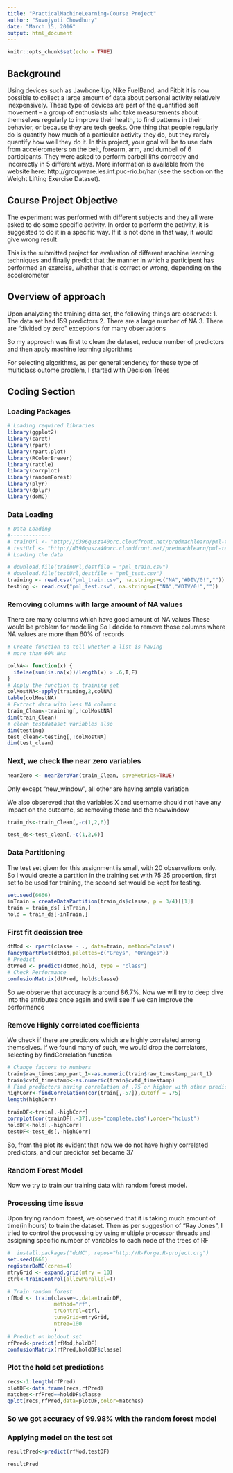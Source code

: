 ```yaml
---
title: "PracticalMachineLearning-Course Project"
author: "Suvojyoti Chowdhury"
date: "March 15, 2016"
output: html_document
---
```


```r
knitr::opts_chunk$set(echo = TRUE)
```

## Background

Using devices such as Jawbone Up, Nike FuelBand, and Fitbit it is now possible to collect a large amount of data about personal activity relatively inexpensively. These type of devices are part of the quantified self movement – a group of enthusiasts who take measurements about themselves regularly to improve their health, to find patterns in their behavior, or because they are tech geeks. One thing that people regularly do is quantify how much of a particular activity they do, but they rarely quantify how well they do it. In this project, your goal will be to use data from accelerometers on the belt, forearm, arm, and dumbell of 6 participants. They were asked to perform barbell lifts correctly and incorrectly in 5 different ways. More information is available from the website here: http://groupware.les.inf.puc-rio.br/har (see the section on the Weight Lifting Exercise Dataset).

## Course Project Objective

The experiment was performed with different subjects and they all were asked to do some specific activity. In order to perform the activity, it is suggested to do it in a specific way. If it is not done in that way, it would give wrong result.

This is the submitted project for evaluation of different machine learning techniques and finally predict that the manner in which a participent has performed an exercise, whether that is correct or wrong, depending on the accelerometer 

## Overview of approach
Upon analyzing the training data set, the following things are observed:
1. The data set had 159 predictors
2. There are a large number of NA 
3. There are "divided by zero" exceptions for many observations

So my approach was first to clean the dataset, reduce number of predictors and then apply machine learning algorithms

For selecting algorithms, as per general tendency for these type of multiclass outome problem, I started with Decision Trees 

## Coding Section

### Loading Packages
```r
# Loading required libraries
library(ggplot2)
library(caret)
library(rpart)
library(rpart.plot)
library(RColorBrewer)
library(rattle)
library(corrplot)
library(randomForest)
library(plyr)
library(dplyr)
library(doMC)
```
### Data Loading

```r
# Data Loading
#-------------
# trainUrl <- "http://d396qusza40orc.cloudfront.net/predmachlearn/pml-training.csv"
# testUrl <- "http://d396qusza40orc.cloudfront.net/predmachlearn/pml-testing.csv"
# Loading the data

# download.file(trainUrl,destfile = "pml_train.csv")
# download.file(testUrl,destfile = "pml_test.csv")
training <- read.csv("pml_train.csv", na.strings=c("NA","#DIV/0!",""))
testing <- read.csv("pml_test.csv", na.strings=c("NA","#DIV/0!",""))
```

### Removing columns with large amount of NA values
There are many columns which have good amount of NA values
These would be problem for modelling
So I decide to remove those columns where NA values are more than 60% of records

```r


# Create function to tell whether a list is having
# more than 60% NAs

colNA<- function(x) {
  ifelse(sum(is.na(x))/length(x) > .6,T,F)
}
# Apply the function to training set
colMostNA<-apply(training,2,colNA)
table(colMostNA)
# Extract data with less NA columns
train_Clean<-training[,!colMostNA]
dim(train_Clean)
# clean testdataset variables also
dim(testing)
test_clean<-testing[,!colMostNA]
dim(test_clean)
```

### Next, we check the near zero variables
```r
nearZero <- nearZeroVar(train_Clean, saveMetrics=TRUE)
```
Only except "new_window", all other are having ample variation

We also obsereved that the variables X and username should not have any impact on the outcome, so removing those and the newwindow
```r
train_ds<-train_Clean[,-c(1,2,6)]

test_ds<-test_clean[,-c(1,2,6)]
```

### Data Partitioning
The test set given for this assignment is small, with 20 observations only. So I would create a partition in the training set with 75:25 proportion, first set to be used for training, the second set would be kept for testing.
```r
set.seed(6666)
inTrain = createDataPartition(train_ds$classe, p = 3/4)[[1]]
train = train_ds[ inTrain,]
hold = train_ds[-inTrain,]
```

### First fit decission tree
```r
dtMod <- rpart(classe ~ ., data=train, method="class")
fancyRpartPlot(dtMod,palettes=c("Greys", "Oranges"))
# Predict
dtPred <- predict(dtMod,hold, type = "class")
# Check Performance
confusionMatrix(dtPred, hold$classe)
```

So we observe that accuracy is around 86.7%. Now we will try to deep dive into the attributes once again and swill see if we can improve the performance

### Remove Highly correlated coefficients
We check if there are predictors which are highly correlated among themselves. If we found many of such, we would drop the correlators, selecting by findCorrelation function

```r
# Change factors to numbers
train$raw_timestamp_part_1<-as.numeric(train$raw_timestamp_part_1)
train$cvtd_timestamp<-as.numeric(train$cvtd_timestamp)
# Find predictors having correlation of .75 or higher with other predictors, but having higher average correlation with other predictors
highCorr<-findCorrelation(cor(train[,-57]),cutoff = .75)
length(highCorr)

trainDF<-train[,-highCorr]
corrplot(cor(trainDF[,-37],use="complete.obs"),order="hclust")
holdDF<-hold[,-highCorr]
testDF<-test_ds[,-highCorr]
```

So, from the plot its evident that now we do not have highly correlated predictors, and our predictor set became 37

### Random Forest Model
Now we try to train our training data with random forest model.

### Processing time issue 
Upon trying random forest, we observed that it is taking much amount of time(in hours) to train the dataset.
Then as per suggestion of "Ray Jones", I tried to control the processing by using multiple processor threads and assigning specific number of variables to each node of the trees of RF
```r
#  install.packages("doMC", repos="http://R-Forge.R-project.org")
set.seed(666)
registerDoMC(cores=4)
mtryGrid <- expand.grid(mtry = 10)
ctrl<-trainControl(allowParallel=T)

# Train random forest
rfMod <- train(classe~.,data=trainDF,
               method="rf",
               trControl=ctrl,
               tuneGrid=mtryGrid,
               ntree=100
               )
# Predict on holdout set
rfPred<-predict(rfMod,holdDF)
confusionMatrix(rfPred,holdDF$classe)
```
### Plot the hold set predictions

```r
recs<-1:length(rfPred)
plotDF<-data.frame(recs,rfPred)
matches<-rfPred==holdDF$classe
qplot(recs,rfPred,data=plotDF,color=matches)
```

### So we got accuracy of 99.98% with the random forest model

### Applying model on the test set

```r
resultPred<-predict(rfMod,testDF)

resultPred
```